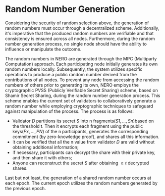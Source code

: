 # Random Number Generation

Considering the security of random selection above, the generation of random numbers must occur through a decentralized scheme. Additionally, it's imperative that the produced random numbers are verifiable and that consistency is ensured across all nodes. Furthermore, during the random number generation process, no single node should have the ability to influence or manipulate the outcome.

The random numbers in NERO are generated through the MPC (Multiparty Computation) approach. Each participating node initially generates its own random numbers locally. Subsequently, the system utilizes specific operations to produce a public random number derived from the contributions of all nodes. To prevent any node from accessing the random numbers of others prior to generating its own, NERO employs the cryptographic PVSS (Publicly Verifiable Secret Sharing) scheme, based on Shamir Secret Sharing, during the random number generation process. This scheme enables the current set of validators to collaboratively generate a random number while employing cryptographic techniques to safeguard against manipulation of the process. The process is as follows:

* Validator $D$ partitions its secret $S$ into n fragments$(S1,...,Sn)$based on the threshold t. Then it encrypts each fragment using the public keys$(Px,...,PN)$ of the n participants, generates the corresponding commitment (by zero-knowledge proof), and shares all this information.
* It can be verified that all the n value from validator $D$ are valid without obtaining additional information;
* If necessary, participants can decrypt the share with their private key, and then share it with others;
* Anyone can reconstruct the secret $S$ after obtaining $≥ t$ decrypted shares.

Last but not least, the generation of a shared random number occurs at each epoch. The current epoch utilizes the random numbers generated by the previous epoch.


